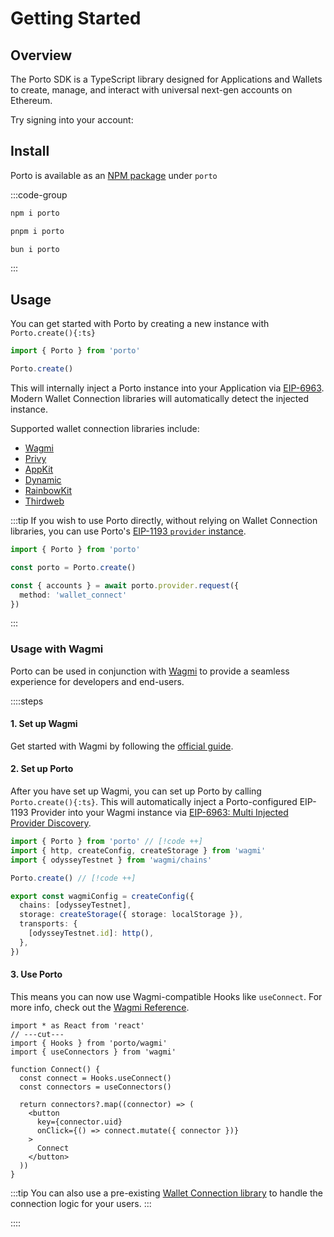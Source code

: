 
# Getting Started

## Overview

The Porto SDK is a TypeScript library designed for Applications and Wallets to create, manage, and 
interact with universal next-gen accounts on Ethereum.

Try signing into your account:

<Connect />

## Install

Porto is available as an [NPM package](https://www.npmjs.com/package/porto) under `porto`

:::code-group

```bash [npm]
npm i porto
```

```bash [pnpm]
pnpm i porto
```

```bash [bun]
bun i porto
```

:::

## Usage

You can get started with Porto by creating a new instance with `Porto.create(){:ts}`

```ts
import { Porto } from 'porto'

Porto.create()
```

This will internally inject a Porto instance into your Application via [EIP-6963](https://eips.ethereum.org/EIPS/eip-6963).
Modern Wallet Connection libraries will automatically detect the injected instance.

Supported wallet connection libraries include:

- [Wagmi](https://wagmi.sh)
- [Privy](https://privy.io)
- [AppKit](https://reown.com/appkit)
- [Dynamic](https://dynamic.xyz)
- [RainbowKit](https://rainbowkit.com)
- [Thirdweb](https://thirdweb.com)

:::tip
If you wish to use Porto directly, without relying on Wallet Connection libraries, you can use Porto's [EIP-1193 `provider` instance](https://eips.ethereum.org/EIPS/eip-1193).

```ts twoslash
import { Porto } from 'porto'

const porto = Porto.create()

const { accounts } = await porto.provider.request({ 
  method: 'wallet_connect'
})
```

:::

### Usage with Wagmi

Porto can be used in conjunction with [Wagmi](https://wagmi.sh/) to provide a seamless experience for developers and end-users.

::::steps

#### 1. Set up Wagmi

Get started with Wagmi by following the [official guide](https://wagmi.sh/react/getting-started).

#### 2. Set up Porto

After you have set up Wagmi, you can set up Porto by calling `Porto.create(){:ts}`. This will automatically
inject a Porto-configured EIP-1193 Provider into your Wagmi instance via [EIP-6963: Multi Injected Provider Discovery](https://eips.ethereum.org/EIPS/eip-6963).

```ts twoslash
import { Porto } from 'porto' // [!code ++]
import { http, createConfig, createStorage } from 'wagmi'
import { odysseyTestnet } from 'wagmi/chains'

Porto.create() // [!code ++]

export const wagmiConfig = createConfig({
  chains: [odysseyTestnet],
  storage: createStorage({ storage: localStorage }),
  transports: {
    [odysseyTestnet.id]: http(),
  },
})
```

#### 3. Use Porto

This means you can now use Wagmi-compatible Hooks like `useConnect`. For more info, check out the [Wagmi Reference](#TODO).

```tsx twoslash
import * as React from 'react'
// ---cut---
import { Hooks } from 'porto/wagmi'
import { useConnectors } from 'wagmi'

function Connect() {
  const connect = Hooks.useConnect()
  const connectors = useConnectors()

  return connectors?.map((connector) => (
    <button
      key={connector.uid}
      onClick={() => connect.mutate({ connector })}
    >
      Connect
    </button>
  ))
}
```

:::tip
You can also use a pre-existing [Wallet Connection library](https://wagmi.sh/react/guides/connect-wallet#third-party-libraries) to handle the connection logic for your users.
:::


::::
